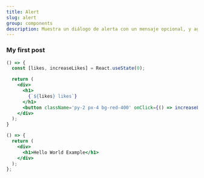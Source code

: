 ```yaml
---
title: Alert
slug: alert
group: components
description: Muestra un diálogo de alerta con un mensaje opcional, y aguardará hasta que el usuario cierre la ventana de diálogo.
---
```


### My first post

```jsx live=false
() => {
  const [likes, increaseLikes] = React.useState(0);

  return (
    <div>
      <h1>
        {`${likes} likes`}
      </h1>
      <button className='py-2 px-4 bg-red-400' onClick={() => increaseLikes(likes + 1)}>Like</button>
    </div>
  );
}
```

```jsx react-live
() => {
  return (
    <div>
      <h1>Hello World Example</h1>
    </div>
  );
};
```

